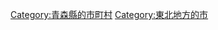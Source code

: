 {{Commonscat|Kuroishi, Aomori}}
{{Catmore}}

{{DEFAULTSORT:Kuroishi-shi}}
[[Category:青森縣的市町村|Category:青森縣的市町村]]
[[Category:東北地方的市|Category:東北地方的市]]
